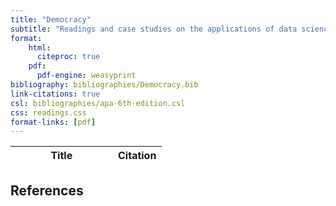```yaml
---
title: "Democracy"
subtitle: "Readings and case studies on the applications of data science in democracy and the ethical implications of using statistical models in such contexts."
format:
    html:
      citeproc: true
    pdf:
      pdf-engine: weasyprint
bibliography: bibliographies/Democracy.bib
link-citations: true
csl: bibliographies/apa-6th-edition.csl
css: readings.css
format-links: [pdf]
---
```


| Title                                                                     | Citation            |
|-------------------------------------|------------------|

## References

::: {#refs}
:::

